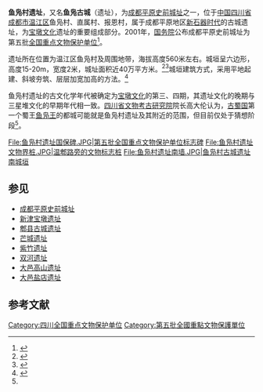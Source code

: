 {{文物保护单位
| 级别 = 全国
| 名称 = 成都平原史前城址
| 子项 = 鱼凫村遗址
| 编号 = 5-104
| 分类 = 古遗址
| 图片 = [[File:鱼凫村遗址国保碑.JPG|220px]]
| 时代 = [[新石器时代|新石器时代]]
| 所在 = {{CHN}}[[四川省|四川省]][[成都市|成都市]][[温江区|温江区]]
| 坐标 = {{coord|30|45|13.0|N|103|49|56.9|E|type:landmark}}
| 登录 = 2001年
| Cat = 四川全国重点文物保护单位
}}

'''鱼凫村遗址'''，又名'''鱼凫古城'''（遗址），为[[成都平原史前城址|成都平原史前城址]]之一，位于[[中国|中国]][[四川省|四川省]][[成都市|成都市]][[温江区|温江区]]鱼凫村、直属村、报恩村，属于成都平原地区[[新石器时代|新石器时代]]的古城遗址，为[[宝墩文化|宝墩文化]]遗址的重要组成部分。2001年，[[中华人民共和国国务院|国务院]]公布成都平原史前城址为第五批[[全国重点文物保护单位|全国重点文物保护单位]]<ref>{{Cite web |url=http://www.ncha.gov.cn/col/col1617/index.html |title=国务院关于公布第五批全国重点文物保护单位和与现有全国重点文物保护单位合并项目的通知 |date=2001年 |publisher=中华人民共和国国家文物局 |deadurl=yes |archiveurl=https://web.archive.org/web/20130921145202/http://www.sach.gov.cn/col/col1617/index.html |archivedate=2013年9月21日 |df= }}</ref>。

遗址所在位置为温江区鱼凫村及周围地带，海拔高度560米左右。城垣呈六边形，高度15-20m，宽度2米，城址面积近40万平方米。<ref>{{Cite book |author=国家文物局 |title=中国文物地图集（四川分册，上） |publisher=文物出版社 |location=北京 |year=2009}}</ref><ref name="gc">{{Cite book|author=马世之|title=中国史前古城|publisher=湖北教育出版社|location=武汉|year=2002}}</ref>城垣建筑方式，采用平地起建、斜坡夯筑、层层加宽加高的方法。<ref name="yufu">{{Cite web|url=http://sichuan.scol.com.cn/bsyx/content/2012-06/29/content_3853687.htm?node=930|title=鱼凫是第一个蜀王 鱼凫村遗址是都城？}}</ref>

鱼凫村遗址的古文化学年代被确定为[[宝墩文化|宝墩文化]]的第三、四期，其遗址文化的晚期与三星堆文化的早期年代相一致。[[四川省文物考古研究院|四川省文物考古研究院]]院长高大伦认为，[[古蜀国|古蜀国]]第一个蜀王[[鱼凫|鱼凫王]]的都城可能就是鱼凫村遗址及其附近的范围，但目前仅处于猜想阶段<ref name="yufu" />。

<gallery>
File:鱼凫村遗址国保碑.JPG|第五批全国重点文物保护单位标志碑
File:鱼凫村遗址文物界桩.JPG|温郫路旁的文物标志桩
File:鱼凫村遗址南墙.JPG|鱼凫村古城遗址南城垣
</gallery>

==参见==
*[[成都平原史前城址|成都平原史前城址]]
*[[宝墩文化|新津宝墩遗址]]
*[[郫县古城遗址|郫县古城遗址]]
*[[芒城遗址|芒城遗址]]
*[[紫竹遗址|紫竹遗址]]
*[[双河遗址|双河遗址]]
*[[大邑高山遗址|大邑高山遗址]]
*[[大邑盐店遗址|大邑盐店遗址]]

==参考文献==
{{reflist}}

{{四川全国重点文物保护单位}}
[[Category:四川全国重点文物保护单位|Category:四川全国重点文物保护单位]]
[[Category:第五批全國重點文物保護單位|Category:第五批全國重點文物保護單位]]